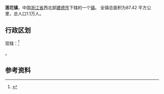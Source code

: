 {{中国乡级行政区|33/01/82/101/000}}
'''莲花镇'''，中国[[浙江省|浙江省]]西北部[[建德市|建德市]]下辖的一个[[镇|镇]]。	全镇总面积为87.42 平方公里，总人口1.1万人。

==行政区划==
现辖：<ref>{{PRC admin/ref sgc|33/01/82/101/000}}</ref>

{{PRC admin/children|33/01/82/101/000}}。

==参考资料==
{{reflist}}

{{PRC admin/navcat|33/01/82/101/000}}